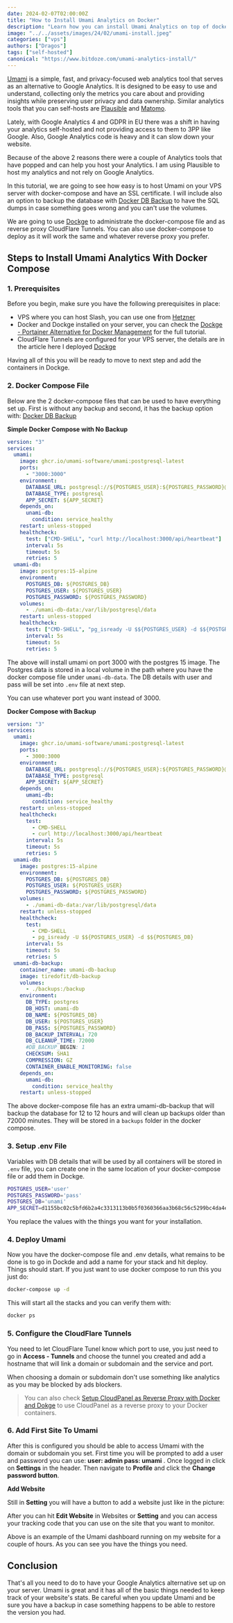 ```yaml
---
date: 2024-02-07T02:00:00Z
title: "How to Install Umami Analytics on Docker"
description: "Learn how you can install Umami Analytics on top of docker-compose and get control of your analytics"
image: "../../assets/images/24/02/umami-install.jpeg"
categories: ["vps"]
authors: ["Dragos"]
tags: ["self-hosted"]
canonical: "https://www.bitdoze.com/umami-analytics-install/"
---
```



[Umami](https://umami.is/) is a simple, fast, and privacy-focused web analytics tool that serves as an alternative to Google Analytics. It is designed to be easy to use and understand, collecting only the metrics you care about and providing insights while preserving user privacy and data ownership. Similar analytics tools that you can self-hosts are [Plausible](https://www.bitdoze.com/plausible-tool/) and [Matomo](https://matomo.org/).

Lately, with Google Analytics 4 and GDPR in EU there was a shift in having your analytics self-hosted and not providing access to them to 3PP like Google. Also, Google Analytics code is heavy and it can slow down your website.

Because of the above 2 reasons there were a couple of Analytics tools that have popped and can help you host your Analytics. I am using Plausible to host my analytics and not rely on Google Analytics.

In this tutorial, we are going to see how easy is to host Umami on your VPS server with docker-compose and have an SSL certificate. I will include also an option to backup the database with [Docker DB Backup](https://github.com/tiredofit/docker-db-backup) to have the SQL dumps in case something goes wrong and you can't use the volumes.

We are going to use [Dockge](https://www.bitdoze.com/dockge-install/) to administrate the docker-compose file and as reverse proxy CloudFlare Tunnels. You can also use docker-compose to deploy as it will work the same and whatever reverse proxy you prefer.

## Steps to Install Umami Analytics With Docker Compose

<YouTubeEmbed
  url="https://www.youtube.com/embed/dWrgbxwIo8M"
  label="Umami Analytics install on docker"
/>

### 1. Prerequisites

Before you begin, make sure you have the following prerequisites in place:

- VPS where you can host Slash, you can use one from [Hetzner](https://go.bitdoze.com/hetzner)
- Docker and Dockge installed on your server, you can check the [Dockge - Portainer Alternative for Docker Management](https://www.bitdoze.com/dockge-install/) for the full tutorial.
- CloudFlare Tunnels are configured for your VPS server, the details are in the article here I deployed [Dockge](https://www.bitdoze.com/dockge-install/)

Having all of this you will be ready to move to next step and add the containers in Dockge.

### 2. Docker Compose File

Below are the 2 docker-compose files that can be used to have everything set up. First is without any backup and second, it has the backup option with: [Docker DB Backup](https://github.com/tiredofit/docker-db-backup)

**Simple Docker Compose with No Backup**

```yaml
version: "3"
services:
  umami:
    image: ghcr.io/umami-software/umami:postgresql-latest
    ports:
      - "3000:3000"
    environment:
      DATABASE_URL: postgresql://${POSTGRES_USER}:${POSTGRES_PASSWORD}@umami-db:5432/${POSTGRES_DB}
      DATABASE_TYPE: postgresql
      APP_SECRET: ${APP_SECRET}
    depends_on:
      unami-db:
        condition: service_healthy
    restart: unless-stopped
    healthcheck:
      test: ["CMD-SHELL", "curl http://localhost:3000/api/heartbeat"]
      interval: 5s
      timeout: 5s
      retries: 5
  umami-db:
    image: postgres:15-alpine
    environment:
      POSTGRES_DB: ${POSTGRES_DB}
      POSTGRES_USER: ${POSTGRES_USER}
      POSTGRES_PASSWORD: ${POSTGRES_PASSWORD}
    volumes:
      - ./umami-db-data:/var/lib/postgresql/data
    restart: unless-stopped
    healthcheck:
      test: ["CMD-SHELL", "pg_isready -U $${POSTGRES_USER} -d $${POSTGRES_DB}"]
      interval: 5s
      timeout: 5s
      retries: 5
```

The above will install umami on port 3000 with the postgres 15 image. The Postgres data is stored in a local volume in the path where you have the docker compose file under `umami-db-data`. The DB details with user and pass will be set into `.env` file at next step.

You can use whatever port you want instead of 3000.

**Docker Compose with Backup**

```yaml
version: "3"
services:
  umami:
    image: ghcr.io/umami-software/umami:postgresql-latest
    ports:
      - 3000:3000
    environment:
      DATABASE_URL: postgresql://${POSTGRES_USER}:${POSTGRES_PASSWORD}@umami-db:5432/${POSTGRES_DB}
      DATABASE_TYPE: postgresql
      APP_SECRET: ${APP_SECRET}
    depends_on:
      umami-db:
        condition: service_healthy
    restart: unless-stopped
    healthcheck:
      test:
        - CMD-SHELL
        - curl http://localhost:3000/api/heartbeat
      interval: 5s
      timeout: 5s
      retries: 5
  umami-db:
    image: postgres:15-alpine
    environment:
      POSTGRES_DB: ${POSTGRES_DB}
      POSTGRES_USER: ${POSTGRES_USER}
      POSTGRES_PASSWORD: ${POSTGRES_PASSWORD}
    volumes:
      - ./umami-db-data:/var/lib/postgresql/data
    restart: unless-stopped
    healthcheck:
      test:
        - CMD-SHELL
        - pg_isready -U $${POSTGRES_USER} -d $${POSTGRES_DB}
      interval: 5s
      timeout: 5s
      retries: 5
  umami-db-backup:
    container_name: umami-db-backup
    image: tiredofit/db-backup
    volumes:
      - ./backups:/backup
    environment:
      DB_TYPE: postgres
      DB_HOST: umami-db
      DB_NAME: ${POSTGRES_DB}
      DB_USER: ${POSTGRES_USER}
      DB_PASS: ${POSTGRES_PASSWORD}
      DB_BACKUP_INTERVAL: 720
      DB_CLEANUP_TIME: 72000
      #DB_BACKUP_BEGIN: 1
      CHECKSUM: SHA1
      COMPRESSION: GZ
      CONTAINER_ENABLE_MONITORING: false
    depends_on:
      umami-db:
        condition: service_healthy
    restart: unless-stopped
```

The above docker-compose file has an extra umami-db-backup that will backup the database for 12 to 12 hours and will clean up backups older than 72000 minutes.
They will be stored in a `backups` folder in the docker compose.

### 3. Setup .env File

Variables with DB details that will be used by all containers will be stored in `.env` file, you can create one in the same location of your docker-compose file or add them in Dockge.

```sh
POSTGRES_USER='user'
POSTGRES_PASSWORD='pass'
POSTGRES_DB='unami'
APP_SECRET=d1155bc02c5bfd6b2a4c3313113b0b5f0360366aa3b68c56c5299bc4da4efdf8
```

You replace the values with the things you want for your installation.

### 4. Deploy Umami

Now you have the docker-compose file and .env details, what remains to be done is to go in Dockde and add a name for your stack and hit deploy. Things should start.
If you just want to use docker compose to run this you just do:

```sh
docker-compose up -d
```

This will start all the stacks and you can verify them with:

```sh
docker ps
```

### 5. Configure the CloudFlare Tunnels

You need to let CloudFlare Tunel know which port to use, you just need to go in **Access - Tunnels** and choose the tunnel you created and add a hostname that will link a domain or subdomain and the service and port.

When choosing a domain or subdomain don't use something like analytics as you may be blocked by ads blockers.

<Picture
  src={imag1}
  sizes="(max-width: 900px) 100vw, 900px"
  alt="Cloudflare Tunnel setup"
/>

> You can also check [Setup CloudPanel as Reverse Proxy with Docker and Dokge](https://www.bitdoze.com/cloudpanel-setup-dockge/) to use CloudPanel as a reverse proxy to your Docker containers.

### 6. Add First Site To Umami

After this is configured you should be able to access Umami with the domain or subdomain you set. First time you will be prompted to add a user and password you can use: **user: admin pass: umami** . Once logged in click on **Settings** in the header. Then navigate to **Profile** and click the **Change password button**.

**Add Website**

Still in **Setting** you will have a button to add a website just like in the picture:

<Picture
  src={imag2}
  sizes="(max-width: 900px) 100vw, 900px"
  alt="Umami Add Website"
/>

After you can hit **Edit Website** in Websites or **Setting** and you can access your tracking code that you can use on the site that you want to monitor.

<Picture
  src={imag3}
  sizes="(max-width: 900px) 100vw, 900px"
  alt="Umami Dashboard"
/>

Above is an example of the Umami dashboard running on my website for a couple of hours. As you can see you have the things you need.

## Conclusion

That's all you need to do to have your Google Analytics alternative set up on your server. Umami is great and it has all of the basic things needed to keep track of your website's stats. Be careful when you update Umami and be sure you have a backup in case something happens to be able to restore the version you had.
